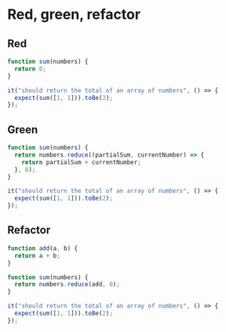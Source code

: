 

# Red, green, refactor

## Red

```js codesandbox=test
function sum(numbers) {
  return 0;
}

it("should return the total of an array of numbers", () => {
  expect(sum([1, 1])).toBe(2);
});
```

## Green

```js codesandbox=test
function sum(numbers) {
  return numbers.reduce((partialSum, currentNumber) => {
    return partialSum + currentNumber;
  }, 0);
}

it("should return the total of an array of numbers", () => {
  expect(sum([1, 1])).toBe(2);
});
```

## Refactor

```js codesandbox=test
function add(a, b) {
  return a + b;
}

function sum(numbers) {
  return numbers.reduce(add, 0);
}

it("should return the total of an array of numbers", () => {
  expect(sum([1, 1])).toBe(2);
});
```
